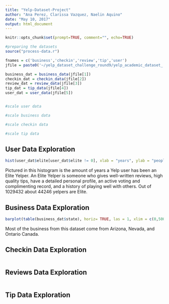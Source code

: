 ```yaml
---
title: "Yelp-Dataset-Project"
author: "Ana Perez, Clarissa Vazquez, Naelin Aquino"
date: "May 10, 2017"
output: html_document
---
```


```r
knitr::opts_chunk$set(prompt=TRUE, comment="", echo=TRUE)
```

```r
#preparing the datasets
source("process-data.r")

fnames = c('business','checkin','review','tip','user')
jfile = paste0('~/yelp_dataset_challenge_round9/yelp_academic_dataset_',fnames,'.json')

business_dat = business_data(jfile[1])
checkin_dat = checkin_data(jfile[2])
review_dat = review_data(jfile[3])
tip_dat = tip_data(jfile[4])
user_dat = user_data(jfile[5])


#scale user data

#scale business data

#scale checkin data

#scale tip data
```

## User Data Exploration

```r
hist(user_dat$elite[user_dat$elite != 0], xlab = "years", ylab = "people", main="Elite Yelpers", col = "purple", xlim = c(2, 13))
```

Pictured in this histogram is the amount of years a Yelp user has been an Elite Yelper. An Elite Yelper is someone who gives well-written reviews, high quality tips, have a detailed personal profile, an active voting and complimenting record, and a history of playing well with others. Out of 1029432 about 44246 yelpers are Elite. 

## Business Data Exploration

```r
barplot(table(business_dat$state), horiz= TRUE, las = 1, xlim = c(0,50000), cex.names = 0.7, space = 1, col = "purple", main = "Amount of Business By State")
```

Most of the business from this dataset come from Arizona, Nevada, and Ontario Canada.

## Checkin Data Exploration

```r

```

## Reviews Data Exploration

```r

```

## Tip Data Exploration




